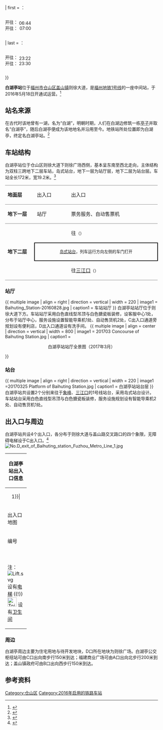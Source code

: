 {{NoteTA|G1=Railway}}
{{Infobox station
<!--基本信息-->| style = 
| livery = {{福州地铁颜色|1|s}}
| name = 白湖亭站
| eng_name = Baihuting Station
| symbol_top = 
| symbol_right = 
| image = 20170325 Nameborad of Baihuting Station.jpg
| caption = 白湖亭站站台层大字壁
| alt = 白湖亭站站台层大字壁
<!--车站信息-->| address = [[福建省|福建省]][[福州市|福州市]][[仓山区|仓山区]][[盖山镇|盖山镇]]则徐大道
| coordinates = {{coord|26.0288110|N|119.3305726|E|display=inline, title|type:railwaystation}}
| operator = <!--{{rint|fuzhou|metro}}--> [[福州地铁|福州地铁]]
| line = {{福州地铁线路名|1|full}}
| exits = 4
| platform = 1个[[岛式站台|岛式站台]]
| connections = [[福州公交|公交]]白湖亭站、则徐广场站、阿尔卡特(白湖亭)站、埔垱站、则徐大道盖山路口站
| structure = 地下站
| Interchange = 
| colour = 白色
<!--运营信息-->| code = 
| opening = 
| opened = {{Start date|2016|05|18|df=y}}
| closed = <!-- {{End date|YYYY|MM|DD|df=y}} -->
| services = {{Adjacent stations|system=Fuzhou Metro|line1=1|left1=三叉街|right1=葫芦阵}}
| route_map = {{ BS-map | inline = yes | legend = no | map =
utSTRf!~MFADEg\utSTRg!~MFADEg~~{{RoutemapRoute|l=u|[[三叉街站|三叉街站]]}}
utSTR+BSl!~num2l\utSTR+BSr
utSTR+BSl\utSTR+BSr!~num1r
utSTRf!~MFADEf\utSTRg!~MFADEf~~{{RoutemapRoute|l=d|[[葫芦阵站|葫芦阵站]]}} }}
| first = {{福州地铁线路名|1|short}}：<br /><div style="display:inline-block; text-align: left;">开往{{站|象峰}}：<br />开往{{站|三江口}}：</div><div style="display:inline-block; text-align: right;">06:44<br />07:00</div>
| last = {{福州地铁线路名|1|short}}：<br /><div style="display:inline-block; text-align: left;">开往{{站|象峰}}：<br />开往{{站|三江口}}：</div><div style="display:inline-block; text-align: right;">23:22<br />23:30</div>
}}

'''白湖亭站'''位于[[福州市|福州市]][[仓山区|仓山区]][[盖山镇|盖山镇]]则徐大道，是[[福州地铁|福州地铁]][[福州地铁1号线|1号线]]的一座中间站，于2016年5月18日开通试运营。<ref>{{Cite web|url=http://www.xinhuanet.com/local/2016-05/18/c_1118890602.htm|title=福州首条地铁南段开通-新华网|accessdate=2019-01-02|work=www.xinhuanet.com|archive-date=2019-01-02|archive-url=https://web.archive.org/web/20190102094953/http://www.xinhuanet.com/local/2016-05/18/c_1118890602.htm|dead-url=yes}}</ref>

== 站名来源 ==
在古代时该地曾有一湖，名为“白湖”，明朝时期，人们在白湖边修筑一栋[[亭_(東亞)|亭子]]并取名“白湖亭”，随后白湖亭便成为该地地名并沿用至今。地铁站所处位置即为白湖亭，终定名白湖亭站。<ref>{{Cite web|url=http://dzb.hxnews.com/2016-05/18/content_380411.htm|title=地铁1号线 9站名起底_海都报电子版_海峡都市报电子版_海峡网|accessdate=2019-01-02|work=dzb.hxnews.com|archive-date=2019-04-12|archive-url=https://web.archive.org/web/20190412095015/http://dzb.hxnews.com/2016-05/18/content_380411.htm|dead-url=no}}</ref>

== 车站结构 ==
白湖亭站位于仓山区则徐大道下则徐广场西侧，基本呈东南至西北走向，主体结构为双柱三跨地下二层车站，岛式站台，地下一层为站厅层，地下二层为站台层。车站全长172米，宽19.2米。<ref>{{cite news|url=http://mag.fznews.com.cn/shtml/fzwb/20150403/178691.shtml|title=地铁1号线白湖亭站 今晚二期施工围挡|publisher=[[福州晚报|福州晚报]]|date=2015-04-03|accessdate=2016-06-03}}{{dead link|date=2018年3月 |bot=InternetArchiveBot |fix-attempted=yes }}</ref>
{|cellspacing=0 cellpadding=3
|-
|style="border-top:solid 1px gray;border-bottom:solid 1px gray;" valign=top width=100|'''地面层'''
|style="border-top:solid 1px gray;border-bottom:solid 1px gray;" valign=top width=100|出入口
|style="border-top:solid 1px gray;border-bottom:solid 1px gray;" valign=top|
|style="border-top:solid 1px gray;border-bottom:solid 1px gray;" valign=top width=350|出入口
|-
|style="border-top:solid 1px gray;border-bottom:solid 1px gray;" valign=top|'''地下一层'''
|style="border-top:solid 1px gray;border-bottom:solid 1px gray;" valign=top|站厅
|style="border-top:solid 1px gray;border-bottom:solid 1px gray;" valign=top|
|style="border-top:solid 1px gray;border-bottom:solid 1px gray;" valign=top|票务服务、自动售票机
|-
|style="border-bottom:solid 1px gray;" rowspan=3 valign=top|'''地下二层'''
|{{福州地铁站台编号|L1|1}}
|{{arrow|L}}
|{{福州地铁线路名|1|long}} 往{{站|象峰}}<small>（{{站|三叉街}}）</small>
|-
| colspan="3" style="border-right:solid 2px black;border-left:solid 2px black;border-top:solid 2px black;border-bottom:solid 2px black;" |<center><small>[[岛式站台|岛式站台]]，列车运行方向左侧的车门打开</small></center>
|-
|style="border-bottom:solid 1px gray;"|{{福州地铁站台编号|L1|2}}
|style="border-bottom:solid 1px gray;"|
|style="border-bottom:solid 1px gray;"|{{福州地铁线路名|1|long}} 往[[三江口站_(福州)|三江口]]<small>（{{站|葫芦阵}}）</small> {{arrow|R}} 
|}
=== 站厅 ===
{{ multiple image | align = right | direction = vertical | width = 220
| image1 = Baihuting_Station-20160828.jpg | caption1 = 车站站厅
}}
白湖亭站站厅位于则徐大道下方。车站站厅采用白色直线型吊顶与白色搪瓷板装修，设客服中心1处，分布于站厅中心，服务设施设置智能导乘机1处、自动售货机2处，C出入口通道旁规划设有便利店，D出入口通道设有洗手间。
{{ multiple image | align = center | direction = vertical | width = 800
| image1 = 201703 Concourse of Baihuting Station.jpg | caption1 = <center>白湖亭站站厅全景图（2017年3月）</center>
}}

=== 站台 ===
{{ multiple image | align = right | direction = vertical | width = 220
| image1 =20170325 Platform of Baihuting Station.jpg  | caption1 = 白湖亭站站台层
}}
白湖亭站共设置2个分别来往于[[象峰站|象峰]]、[[三江口站_(福州)|三江口]]的1号线站台，采用岛式站台设计。车站站台采用白色直线型吊顶与白色搪瓷板装修，服务设施规划设有智能导乘机2处、自动售货机1处。
{{multiple image | align = center | direction = vertical | width = 800
| image1 = 201703 Platform 1 of Baihuting Station.jpg | caption1 = <center>1号站台，往[[象峰站|象峰]]方向（2017年3月）</center>
| image2 = 201703 Platform 2 of Baihuting Station.jpg | caption2 = <center>2号站台，往[[三江口站_(福州)|三江口]]方向（2017年3月）</center>
}}

== 出入口与周边 ==
白湖亭站共设4个出入口，各分布于则徐大道与盖山路交叉路口的四个象限，无障碍电梯设于C出入口。<ref>{{Cite web |url=http://www.fzmtr.com/frmDetailPage.aspx?key=df81a003a4b143e68cacb2d5e5ebf08e |title=白湖亭站 |accessdate=2016-07-08 |archiveurl=https://web.archive.org/web/20160630175044/http://www.fzmtr.com/frmDetailPage.aspx?key=df81a003a4b143e68cacb2d5e5ebf08e |archivedate=2016-06-30 |deadurl=yes }}</ref>
[[File:No.D_exit_of_Baihuting_station_Fuzhou_Metro_Line_1.jpg|thumb]]
{|class="wikitable" width="56%"|
! colspan="4" |白湖亭站出入口信息
|-
|colspan=4 align="center" bgcolor={{福州地铁颜色|1}}|
|-
! style="width:40px" | 出入口<br>地图
| colspan="3" |{{multiple image|direction=horizontal|align=center|width=512|image1=Exit Map of Baihuting Station.svg}}
|-
! style="width:40px" | 编号
! style="width:70px" | 设施
! style="width:210px" | 位置
! style="width:210px" | 接驳交通
|-
| align="center"  | {{港铁出口|A}} ||  || <center>交叉路口东北侧</center>  ||[[File:Paris_Bus_icon.svg|18px]] 则徐大道盖山路口
|-
| align="center"  | {{港铁出口|B}} ||  || <center>交叉路口西北侧</center>  ||[[File:Paris_Bus_icon.svg|18px]] 埔垱、则徐大道盖山路口
|-
| align="center"  | {{港铁出口|C}} || [[File:Lift.svg|alt=]] || <center>交叉路口西南侧</center>  ||  [[File:Paris_Bus_icon.svg|18px]] 白湖亭
|-
| align="center"  | {{港铁出口|D}} || [[File:Toilet_Of_FZM.svg|30x30px]] || <center>交叉路口东南侧</center> || [[File:Paris_Bus_icon.svg|18px]] 则徐广场、阿卡尔特(白湖亭)
|-
| colspan="4" bgcolor="#EEEEEE" | 注：[[File:Lift.svg|alt=]] 设有[[电梯|电梯]] {{!}} [[File:Toilet_Of_FZM.svg|30x30px]] 设有[[卫生间|卫生间]]
|}
=== 周边 ===
白湖亭周边主要为住宅用地与待开发地块，D口所在地块为则徐广场。白湖亭公交枢纽站可由C口出向南步行150米到达；福建商业广场可由A口出向北步行200米到达；盖山镇政府可由B口出向西步行150米到达。

==参考资料==
{{reflist}}
{{commons category|Baihuting Station}}
{{福州地铁1号线}}

[[Category:仓山区|Category:仓山区]]
[[Category:2016年启用的铁路车站|Category:2016年启用的铁路车站]]